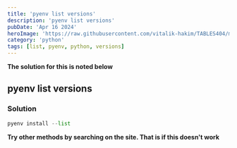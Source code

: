 ```yaml
---
title: 'pyenv list versions'
description: 'pyenv list versions'
pubDate: 'Apr 16 2024'
heroImage: 'https://raw.githubusercontent.com/vitalik-hakim/TABLES404/main/error_b/python.jpg'
category: 'python'
tags: [list, pyenv, python, versions]
---
```


**The solution for this is noted below**

## pyenv list versions

### Solution

```python
pyenv install --list
```

**Try other methods by searching on the site. That is if this doesn't work**
